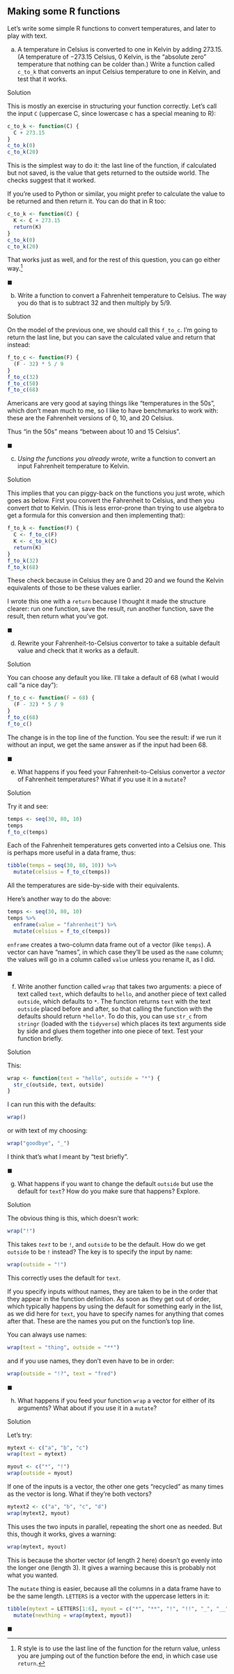 ##  Making some R functions


 Let's write some simple R functions to convert temperatures,
and later to play with text.



(a) A temperature in Celsius is converted to one in Kelvin by
adding 273.15. (A temperature of $-273.15$ Celsius, 0 Kelvin, is the "absolute zero" 
temperature that nothing can be colder than.) Write a
function called `c_to_k` that converts an input Celsius
temperature to one in Kelvin, and test that it works.

Solution


This is mostly an exercise in structuring your function
correctly. Let's call the input `C` (uppercase C, since
lowercase c has a special meaning to R):
```r
c_to_k <- function(C) {
  C + 273.15
}
c_to_k(0)
c_to_k(20)
```

     

This is the simplest way to do it: the last line of the function, if
calculated but not saved, is the value that gets returned to the
outside world. The checks suggest that it worked.

If you're used to Python or similar, you might prefer to calculate the
value to be returned and then return it. You can do that in R too:

```r
c_to_k <- function(C) {
  K <- C + 273.15
  return(K)
}
c_to_k(0)
c_to_k(20)
```

 

That works just as well, and for the rest of this question, you can go
either way.^[R style is to use the last line of the function  for the return value, unless you are jumping out of the function  before the end, in which case use `return`.]

$\blacksquare$

(b) Write a function to convert a Fahrenheit temperature to
Celsius. The way you do that is to subtract 32 and then multiply by
$5/9$. 

Solution


On the model of the previous one, we should call this
`f_to_c`. I'm going to return the last line, but you can
save the calculated value and return that instead:
```r
f_to_c <- function(F) {
  (F - 32) * 5 / 9
}
f_to_c(32)
f_to_c(50)
f_to_c(68)
```

     

Americans are very good at saying things like "temperatures in the 50s", 
which don't mean much to me, so I like to have benchmarks to
work with: these are the Fahrenheit versions of 0, 10, and 20 Celsius.

Thus "in the 50s" means "between about 10 and 15 Celsius".

$\blacksquare$

(c) *Using the functions you already wrote*, write a function
to convert an input Fahrenheit temperature to Kelvin.

Solution


This implies that you can piggy-back on the functions you just
wrote, which goes as below. First you convert the Fahrenheit to
Celsius, and then you convert *that* to Kelvin. (This is less
error-prone than trying to use algebra to get a formula for this
conversion and then implementing that):
```r
f_to_k <- function(F) {
  C <- f_to_c(F)
  K <- c_to_k(C)
  return(K)
}
f_to_k(32)
f_to_k(68)
```

     

These check because in Celsius they are 0 and 20 and we found the
Kelvin equivalents of those to be these values earlier.

I wrote this one with a `return` because I thought it made the
structure clearer: run one function, save the result, run another
function, save the result, then return what you've got.

$\blacksquare$

(d) Rewrite your Fahrenheit-to-Celsius convertor to take a
suitable default value and check that it works as a default.

Solution


You can choose any default you like. I'll take a default of 68
(what I would call "a nice day"):
```r
f_to_c <- function(F = 68) {
  (F - 32) * 5 / 9
}
f_to_c(68)
f_to_c()
```

     

The change is in the top line of the function. You see the result: if
we run it without an input, we get the same answer as if the input had
been 68.

$\blacksquare$

(e) What happens if you feed your Fahrenheit-to-Celsius convertor
a *vector* of Fahrenheit temperatures? What if you use it in a
`mutate`? 

Solution


Try it and see:
```r
temps <- seq(30, 80, 10)
temps
f_to_c(temps)
```

     

Each of the Fahrenheit temperatures gets converted into a Celsius
one. This is perhaps more useful in a data frame, thus:

```r
tibble(temps = seq(30, 80, 10)) %>%
  mutate(celsius = f_to_c(temps))
```

 

All the temperatures are side-by-side with their equivalents.

Here's another way to do the above:

```r
temps <- seq(30, 80, 10)
temps %>%
  enframe(value = "fahrenheit") %>%
  mutate(celsius = f_to_c(temps))
```

 

`enframe` creates a two-column data frame out of a vector (like
`temps`). A vector can have "names", in which case they'll be
used as the `name` column; the values will go in a column
called `value` unless you rename it, as I did.

$\blacksquare$

(f) Write another function called `wrap` that takes two
arguments: a piece of text called `text`, which defaults to
`hello`, and another piece of text called `outside`,
which defaults to `*`. The function returns `text`
with the text `outside` placed before and after, so that
calling the function with the defaults should return
`*hello*`. To do this, you can use `str_c` from
`stringr` (loaded with the `tidyverse`) which places
its text arguments side by side and glues them together into one
piece of text.  Test your function briefly.

Solution


This:
```r
wrap <- function(text = "hello", outside = "*") {
  str_c(outside, text, outside)
}
```

     

I can run this with the defaults:

```r
wrap()
```

 

or with text of my choosing:

```r
wrap("goodbye", "_")
```

 

I think that's what I meant by "test briefly".

$\blacksquare$

(g) What happens if you want to change the default
`outside` but use the default for `text`? How do you
make sure that happens? Explore.

Solution


The obvious thing is this, which doesn't work:
```r
wrap("!")
```

     

This takes *`text`* to be `!`, and `outside`
to be the default. How do we get `outside` to be `!`
instead? The key is to specify the input by name:

```r
wrap(outside = "!")
```

 

This correctly uses the default for `text`.

If you specify inputs without names, they are
taken to be in the order that they appear in the function
definition. As soon as they get out of order, which typically happens
by using the default for something early in the list, as we did here
for `text`, you have to specify names for anything that comes
after that. These are the names you put on the function's top line.

You can always use names:

```r
wrap(text = "thing", outside = "**")
```

 

and if you use names, they don't even have to be in order:

```r
wrap(outside = "!?", text = "fred")
```

 
$\blacksquare$

(h) What happens if you feed your function `wrap` a vector
for either of its arguments? What about if you use it in a
`mutate`? 

Solution


Let's try:
```r
mytext <- c("a", "b", "c")
wrap(text = mytext)
```

     

```r
myout <- c("*", "!")
wrap(outside = myout)
```

 

If one of the inputs is a vector, the other one gets "recycled" as
many times as the vector is long. What if they're both vectors?

```r
mytext2 <- c("a", "b", "c", "d")
wrap(mytext2, myout)
```

 

This uses the two inputs in parallel, repeating the short one as
needed. But this, though it works, gives a warning:

```r
wrap(mytext, myout)
```

 

This is because the shorter vector (of length 2 here) doesn't go
evenly into the longer one (length 3). It gives a warning because this
is probably not what you wanted.

The `mutate` thing is easier, because all the columns in a data
frame have to be the same length. `LETTERS` is a vector with
the uppercase letters in it:

```r
tibble(mytext = LETTERS[1:6], myout = c("*", "**", "!", "!!", "_", "__")) %>%
  mutate(newthing = wrap(mytext, myout))
```

$\blacksquare$





